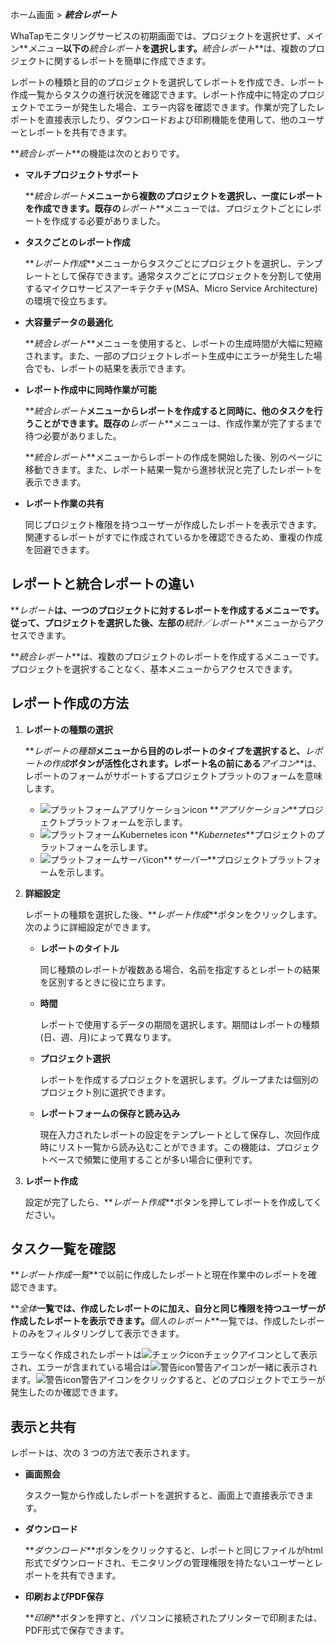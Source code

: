 ホーム画面 > **_統合レポート_**

WhaTapモニタリングサービスの初期画面では、プロジェクトを選択せず、メイン**_メニュー_**以下の**_統合レポート_**を選択します。**_統合レポート_**は、複数のプロジェクトに関するレポートを簡単に作成できます。 

レポートの種類と目的のプロジェクトを選択してレポートを作成でき、レポート作成一覧からタスクの進行状況を確認できます。レポート作成中に特定のプロジェクトでエラーが発生した場合、エラー内容を確認できます。作業が完了したレポートを直接表示したり、ダウンロードおよび印刷機能を使用して、他のユーザーとレポートを共有できます。

<ImgLang img='integration_report_01.png' />

**_統合レポート_**の機能は次のとおりです。

- **マルチプロジェクトサポート**

  **_統合レポート_**メニューから複数のプロジェクトを選択し、一度にレポートを作成できます。既存の**_レポート_**メニューでは、プロジェクトごとにレポートを作成する必要がありました。

- **タスクごとのレポート作成**

  **_レポート作成_**メニューからタスクごとにプロジェクトを選択し、テンプレートとして保存できます。通常タスクごとにプロジェクトを分割して使用するマイクロサービスアーキテクチャ(MSA、Micro Service Architecture)の環境で役立ちます。

- **大容量データの最適化**

  **_統合レポート_**メニューを使用すると、レポートの生成時間が大幅に短縮されます。また、一部のプロジェクトレポート生成中にエラーが発生した場合でも、レポートの結果を表示できます。

- **レポート作成中に同時作業が可能**

  **_統合レポート_**メニューからレポートを作成すると同時に、他のタスクを行うことができます。既存の**_レポート_**メニューは、作成作業が完了するまで待つ必要がありました。

  **_統合レポート_**メニューからレポートの作成を開始した後、別のページに移動できます。また、レポート結果一覧から進捗状況と完了したレポートを表示できます。 

- **レポート作業の共有**

  同じプロジェクト権限を持つユーザーが作成したレポートを表示できます。関連するレポートがすでに作成されているかを確認できるため、重複の作成を回避できます。

## レポートと統合レポートの違い

**_レポート_**は、一つのプロジェクトに対するレポートを作成するメニューです。従って、プロジェクトを選択した後、左部の**_統計／レポート_**メニューからアクセスできます。

**_統合レポート_**は、複数のプロジェクトのレポートを作成するメニューです。プロジェクトを選択することなく、基本メニューからアクセスできます。

## レポート作成の方法

1. **レポートの種類の選択**  

   <ImgLang img='integration_report_02.png' />

   **_レポートの種類_**メニューから目的のレポートのタイプを選択すると、**_レポートの作成_**ボタンが活性化されます。レポート名の前にある**_アイコン_**は、レポートのフォームがサポートするプロジェクトプラットのフォームを意味します。  

   - ![プラットフォームアプリケーションicon](/img/platform-application.svg) **_アプリケーション_**プロジェクトプラットフォームを示します。
   - ![プラットフォームKubernetes icon](/img/platform-kubernetes.svg) **_Kubernetes_**プロジェクトのプラットフォームを示します。
   - ![プラットフォームサーバicon](/img/platform-server.svg)**_サーバー_**プロジェクトプラットフォームを示します。  

2. **詳細設定**  

   <ImgLang img='master_report.png' />

   レポートの種類を選択した後、**_レポート作成_**ボタンをクリックします。次のように詳細設定ができます。

   - **レポートのタイトル**

     同じ種類のレポートが複数ある場合、名前を指定するとレポートの結果を区別するときに役に立ちます。

   - **時間**

     レポートで使用するデータの期間を選択します。期間はレポートの種類(日、週、月)によって異なります。  

   - **プロジェクト選択**

     レポートを作成するプロジェクトを選択します。グループまたは個別のプロジェクト別に選択できます。  

   - **レポートフォームの保存と読み込み**

     現在入力されたレポートの設定をテンプレートとして保存し、次回作成時にリスト一覧から読み込むことができます。この機能は、プロジェクトベースで頻繁に使用することが多い場合に便利です。

3. **レポート作成**

   設定が完了したら、**_レポート作成_**ボタンを押してレポートを作成してください。

## タスク一覧を確認

<ImgLang img='integration_report_03.png' />

**_レポート作成一覧_**で以前に作成したレポートと現在作業中のレポートを確認できます。 

**_全体_**一覧では、作成したレポートのに加え、自分と同じ権限を持つユーザーが作成したレポートを表示できます。**_個人のレポート_**一覧では、作成したレポートのみをフィルタリングして表示できます。

エラーなく作成されたレポートは<span class='woer'>![チェックicon](/img/ic-check-bl.svg)チェック</span>アイコンとして表示され、エラーが含まれている場合は<span class='wer'>![警告icon](/img/ic-warning-org.svg)警告</span>アイコンが一緒に表示されます。<span class='wer'>![警告icon](/img/ic-warning-org.svg)警告</span>アイコンをクリックすると、どのプロジェクトでエラーが発生したのか確認できます。

## 表示と共有

<ImgLang img='integration_report_04.png' />

レポートは、次の 3 つの方法で表示されます。

- **画面照会**

  タスク一覧から作成したレポートを選択すると、画面上で直接表示できます。

- **ダウンロード**

  **_ダウンロード_**ボタンをクリックすると、レポートと同じファイルがhtml形式でダウンロードされ、モニタリングの管理権限を持たないユーザーとレポートを共有できます。

- **印刷およびPDF保存**

  **_印刷_**ボタンを押すと、パソコンに接続されたプリンターで印刷または、PDF形式で保存できます。
